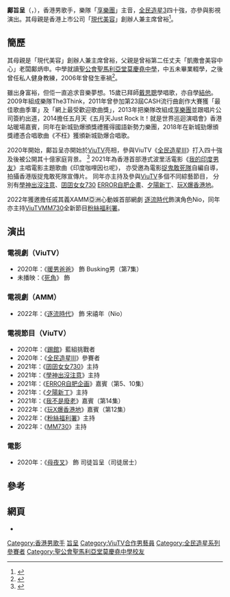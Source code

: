 {{fansite|time=2020-12-01}}
{{藝人
| 姓名 = 鄺旨呈
| 類型 = 男藝人
| 圖片 = 
| 圖片簡介 = 
| 暱稱 = 旨呈、Andy、脫毛嗰個
| 英文名 = Andy Kwong
| 羅馬拼音 = Kwong Chi Ching
| 國籍 = {{CHN-HKG}}
| 出生日期 = {{birth_date_and_age|1984|8|29}}
| 出生地点 = {{HKG-1959}}
| 職業 = [[歌手|歌手]]
| 語言 = 粵語、英語、國語
| 唱片公司 = Wave Music
| 教育程度 = [[聖公會聖馬利亞堂莫慶堯中學|聖公會聖馬利亞堂莫慶堯中學]] 
| 活躍年代 = 2018年至今
| 代表作品 = 《學神出沒注意》、《夕陽新丁》、《粉絲福利署》歌曲《印度咖喱因乜呢》、《到世界塌下》及永倫球會歌曲《Lets Go Yellow》
| 相關團體 = [[享樂團|享樂團]]
}}

'''鄺旨呈'''（{{lang-en|Andy Kwong}}，{{bd|1984年|8月29日}}），香港男歌手，樂隊「[[享樂團|享樂團]]」主音，[[全民造星3|全民造星3]]四十強，亦參與影視演出。其母親是香港上市公司「[[現代美容|現代美容]]」創辦人兼主席曾裕<ref>{{Cite web |url=https://hk.ulifestyle.com.hk/topic/detail/213008/ |title=擁10億身家母親是美容集團老闆 「享樂團」旨呈放下闊少身份追尋音樂夢 |access-date=2021-01-24 |archive-date=2020-11-29 |archive-url=https://web.archive.org/web/20201129163243/https://hk.ulifestyle.com.hk/topic/detail/213008/ |dead-url=no }}</ref>。

== 簡歷 ==
其母親是「現代美容」創辦人兼主席曾裕，父親是曾裕第二任丈夫「凱撒會美容中心」老闆鄺炳申。中學就讀[[聖公會聖馬利亞堂莫慶堯中學|聖公會聖馬利亞堂莫慶堯中學]]，中五未畢業輟學，之後曾任私人健身教練，2006年曾發生車禍<ref>{{Cite web |url=https://hk.appledaily.com/local/20060710/6HYK3XT3QEFN3HWGR2MVMNQI6U/ |title=現代美容少東不心痛　只怨滑水失約 保時捷被撞撼欄損毀 |access-date=2021-01-24 |archive-date=2021-01-30 |archive-url=https://web.archive.org/web/20210130222206/https://hk.appledaily.com/local/20060710/6HYK3XT3QEFN3HWGR2MVMNQI6U/ |dead-url=yes }}</ref>。

雖出身富裕，但佢一直追求音樂夢想。15歲已拜師[[戴思聰|戴思聰]]學唱歌，亦自學[[結他|結他]]。2009年組成樂隊The3Think，2011年曾參加第23屆CASH流行曲創作大賽獲「最佳歌曲季軍」及「網上最受歡迎歌曲獎」，2013年把樂隊改組成[[享樂團|享樂團]]並跟唱片公司簽約出道，2014擔任五月天《五月天Just Rock It！就是世界巡迴演唱會》香港站暖場嘉賓，同年在新城勁爆頒獎禮獲得國語新勢力樂團，2018年在新城勁爆頒獎禮憑合唱歌曲《不枉》獲頒新城勁爆合唱歌。

2020年開始，鄺旨呈亦開始於[[ViuTV|ViuTV]]亮相，參與ViuTV《[[全民造星III|全民造星III]]》打入四十強及後被公開其十億家庭背景。
<ref>{{Cite web |url=https://hk.news.yahoo.com/%E5%85%A8%E6%B0%91%E9%80%A0%E6%98%9F-3-%E5%87%BA%E5%B1%80%E6%97%A8%E5%91%88%E6%9C%89-10-%E5%84%84%E8%BA%AB%E5%AE%B6-%E9%98%BF%E5%AA%BD%E4%BF%82%E4%B8%8A%E5%B8%82%E5%85%AC%E5%8F%B8%E4%B8%BB%E5%B8%AD-071144665.html |title=【全民造星3】出局旨呈有10億身家 阿媽係上市公司主席 |access-date=2021-01-24 |archive-date=2021-01-31 |archive-url=https://web.archive.org/web/20210131000610/https://hk.news.yahoo.com/%E5%85%A8%E6%B0%91%E9%80%A0%E6%98%9F-3-%E5%87%BA%E5%B1%80%E6%97%A8%E5%91%88%E6%9C%89-10-%E5%84%84%E8%BA%AB%E5%AE%B6-%E9%98%BF%E5%AA%BD%E4%BF%82%E4%B8%8A%E5%B8%82%E5%85%AC%E5%8F%B8%E4%B8%BB%E5%B8%AD-071144665.html |dead-url=no }}</ref>
2021年為香港首部港式波里活電影《[[我的印度男友|我的印度男友]]》主唱電影主題歌曲《印度咖哩因乜呢》，
亦受邀為電影[[捉鬼敢死隊|捉鬼敢死隊]]自編自導，拍攝香港版捉鬼敢死隊宣傳片。
同年亦主持及參與[[ViuTV|ViuTV]]多個不同綜藝節目，
分別有[[學神出沒注意|學神出沒注意]]、[[囝囝女女730|囝囝女女730]] [[ERROR自肥企畫|ERROR自肥企畫]]、[[夕陽新丁|夕陽新丁]]、[[玩X爆香港地|玩X爆香港地]]。

2022年獲邀擔任戚其義XAMM亞洲心動娛首部網劇
[[逐流時代|逐流時代]]飾演角色Nio，同年亦主持[[ViuTV|ViuTV]][[MM730|MM730]]全新節目[[粉絲福利署|粉絲福利署]]。

== 演出 ==
=== 電視劇（ViuTV） ===
* 2020年：《[[暖男爸爸|暖男爸爸]]》 飾 Busking男（第7集）
* 未播映：《[[死角|死角]]》 飾

=== 電視劇（AMM） ===
* 2022年：《[[逐流時代|逐流時代]]》 飾 宋禧年（Nio）

=== 電視節目（ViuTV） ===
* 2020年：《[[踢館|踢館]]》藍組挑戰者
* 2020年：《[[全民造星III|全民造星III]]》參賽者
* 2021年：《[[囝囝女女730|囝囝女女730]]》主持
* 2021年：《[[學神出沒注意|學神出沒注意]]》主持
* 2021年：《[[ERROR自肥企画|ERROR自肥企画]]》嘉賓（第5、10集）
* 2021年：《[[夕陽新丁|夕陽新丁]]》主持
* 2021年：《[[我不是廢老|我不是廢老]]》嘉賓（第14集）
* 2022年：《[[玩X爆香港地|玩X爆香港地]]》嘉賓（第12集）
* 2022年：《[[粉絲福利署|粉絲福利署]]》主持
* 2022年：《[[MM730|MM730]]》主持

=== 電影 ===
* 2020年：《[[母夜叉|母夜叉]]》 飾 司徒旨呈（司徒居士）

== 參考 ==
{{reflist}}

== 網頁 ==
* {{instagram|andy3think}}

[[Category:香港男歌手|Category:香港男歌手]]
[[Category:鄺姓|旨呈]]
[[Category:ViuTV合作男藝員|Category:ViuTV合作男藝員]]
[[Category:全民造星系列參賽者|Category:全民造星系列參賽者]]
[[Category:聖公會聖馬利亞堂莫慶堯中學校友|Category:聖公會聖馬利亞堂莫慶堯中學校友]]